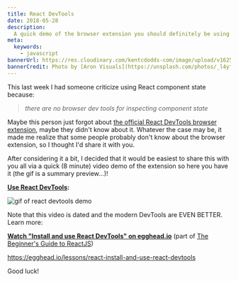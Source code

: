 ```yaml
---
title: React DevTools
date: 2018-05-28
description:
  A quick demo of the browser extension you should definitely be using.
meta:
  keywords:
    - javascript
bannerUrl: https://res.cloudinary.com/kentcdodds-com/image/upload/v1625033239/kentcdodds.com/content/blog/react-devtools/banner.jpg
bannerCredit: Photo by [Aron Visuals](https://unsplash.com/photos/_l4yffWjgt4)
---
```


This last week I had someone criticize using React component state because:

> _there are no browser dev tools for inspecting component state_

Maybe this person just forgot about
[the official React DevTools browser extension](https://github.com/facebook/react-devtools),
maybe they didn't know about it. Whatever the case may be, it made me realize
that some people probably don't know about the browser extension, so I thought
I'd share it with you.

After considering it a bit, I decided that it would be easiest to share this
with you all via a quick (8 minute) video demo of the extension so here you have
it (the gif is a summary preview...)!

**[Use React DevTools](https://youtu.be/DQjMiKEwl_E):**

![gif of react devtools demo](https://res.cloudinary.com/kentcdodds-com/image/upload/v1625033241/kentcdodds.com/content/blog/react-devtools/0.gif)

Note that this video is dated and the modern DevTools are EVEN BETTER. Learn
more:

**[Watch "Install and use React DevTools" on egghead.io](https://egghead.io/lessons/react-install-and-use-react-devtools)**
(part of [The Beginner's Guide to ReactJS](https://kcd.im/beginner-react))

https://egghead.io/lessons/react-install-and-use-react-devtools

Good luck!
